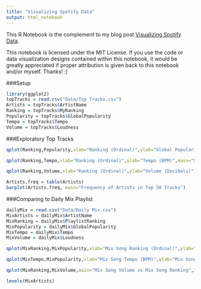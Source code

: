 ```yaml
---
title: "Visualizing Spotify Data"
output: html_notebook
---
```


This R Notebook is the complement to my blog post [Visualizing Spotify Data](https://begahtan.github.io/2017/07/visualizing-spotify.html).

This notebook is licensed under the MIT License. If you use the code or data visualization designs contained within this notebook, it would be greatly appreciated if proper attribution is given back to this notebook and/or myself. Thanks! :)

###Setup
```r
library(ggplot2)
topTracks = read.csv("Data/Top Tracks.csv")
Artists = topTracks$ArtistName
Ranking = topTracks$MyRanking
Popularity = topTracks$GlobalPopularity
Tempo = topTracks$Tempo
Volume = topTracks$Loudness
```

###Exploratory Top Tracks
```r
qplot(Ranking,Popularity,xlab="Ranking (Ordinal)",ylab="Global Popularity (Index)", main="Global Popularity vs Personal Ranking") + theme(plot.title=element_text(hjust = 0.5))

```
```r
qplot(Ranking,Tempo,xlab="Ranking (Ordinal)",ylab="Tempo (BPM)",main="Song Tempo vs Personal Ranking") + theme(plot.title=element_text(hjust = 0.5))
```

```r
qplot(Ranking,Volume,xlab="Ranking (Ordinal)",ylab="Volume (Decibels)", main="Song Volume vs Personal Ranking") + theme(plot.title=element_text(hjust = 0.5))
```

```r
Artists.freq = table(Artists)
barplot(Artists.freq, main="Frequency of Artists in Top 50 Tracks")
```

###Comparing to Daily Mix Playlist

```r
dailyMix = read.csv("Data/Daily Mix.csv")
MixArtists = dailyMix$ArtistName
MixRanking = dailyMix$PlaylistRanking
MixPopularity = dailyMix$GlobalPopularity
MixTempo = dailyMix$Tempo
MixVolume = dailyMix$Loudness

qplot(MixRanking,MixPopularity,xlab="Mix Song Ranking (Ordinal)",ylab="Mix Song Popularity (Index)", main="Global Popularity vs Mix Song Popularity") + theme(plot.title=element_text(hjust = 0.5))
```

```r
qplot(MixTempo,MixPopularity,xlab="Mix Song Tempo (BPM)",ylab="Mix Song Popularity (Index)",main="Mix Song Tempo vs Mix Song Popularity") + theme(plot.title=element_text(hjust = 0.5))
```

```r
qplot(MixRanking,MixVolume,main="Mix Song Volume vs Mix Song Ranking",xlab="Mix Ranking",ylab="Mix Volume (Decibels)") + theme(plot.title=element_text(hjust = 0.5))
```

```r
levels(MixArtists)
```
